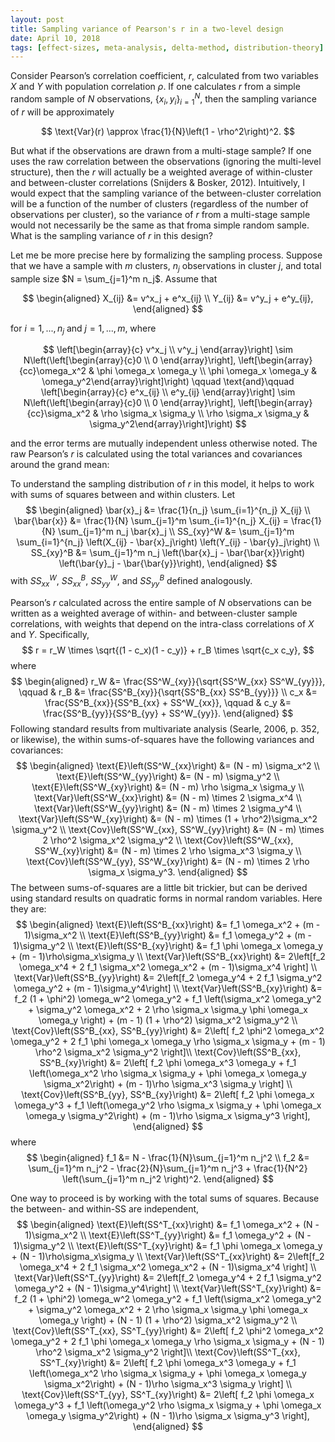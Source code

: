 ```yaml
---
layout: post
title: Sampling variance of Pearson's r in a two-level design
date: April 10, 2018
tags: [effect-sizes, meta-analysis, delta-method, distribution-theory]
---
```


Consider Pearson's correlation coefficient, $r$, calculated from two variables $X$ and $Y$ with population correlation $\rho$. If one calculates $r$ from a simple random sample of $N$ observations, $\{x_i, y_i\}_{i=1}^N$, then the sampling variance of $r$ will be approximately

$$
\text{Var}(r) \approx \frac{1}{N}\left(1 - \rho^2\right)^2.
$$

But what if the observations are drawn from a multi-stage sample? If one uses the raw correlation between the observations (ignoring the multi-level structure), then the $r$ will actually be a weighted average of within-cluster and between-cluster correlations (Snijders & Bosker, 2012). Intuitively, I would expect that the sampling variance of the between-cluster correlation will be a function of the number of clusters (regardless of the number of observations per cluster), so the variance of $r$ from a multi-stage sample would not necessarily be the same as that froma  simple random sample. What is the sampling variance of $r$ in this design?

Let me be more precise here by formalizing the sampling process. Suppose that we have a sample with $m$ clusters, $n_j$ observations in cluster $j$, and total sample size $N = \sum_{j=1}^m n_j$. Assume that 

$$
\begin{aligned}
X_{ij} &= v^x_j + e^x_{ij} \\
Y_{ij} &= v^y_j + e^y_{ij},
\end{aligned}
$$

for $i=1,...,n_j$ and $j=1,...,m$, where

$$
\left[\begin{array}{c} v^x_j \\ v^y_j \end{array}\right] \sim N\left(\left[\begin{array}{c}0 \\ 0 \end{array}\right], \left[\begin{array}{cc}\omega_x^2 & \phi \omega_x \omega_y \\ \phi \omega_x \omega_y & \omega_y^2\end{array}\right]\right) \qquad \text{and}\qquad \left[\begin{array}{c} e^x_{ij} \\ e^y_{ij} \end{array}\right] \sim N\left(\left[\begin{array}{c}0 \\ 0 \end{array}\right], \left[\begin{array}{cc}\sigma_x^2 & \rho \sigma_x \sigma_y \\ \rho \sigma_x \sigma_y & \sigma_y^2\end{array}\right]\right)
$$

and the error terms are mutually independent unless otherwise noted. The raw Pearson's $r$ is calculated using the total variances and covariances around the grand mean:

$$
$$

To understand the sampling distribution of $r$ in this model, it helps to work with sums of squares between and within clusters. Let 
$$
\begin{aligned}
\bar{x}_j &= \frac{1}{n_j} \sum_{i=1}^{n_j} X_{ij} \\
\bar{\bar{x}} &= \frac{1}{N} \sum_{j=1}^m \sum_{i=1}^{n_j} X_{ij} = \frac{1}{N} \sum_{j=1}^m n_j \bar{x}_j \\
SS_{xy}^W &= \sum_{j=1}^m \sum_{i=1}^{n_j} \left(X_{ij} - \bar{x}_j\right) \left(Y_{ij} - \bar{y}_j\right) \\
SS_{xy}^B &= \sum_{j=1}^m n_j \left(\bar{x}_j - \bar{\bar{x}}\right) \left(\bar{y}_j - \bar{\bar{y}}\right),
\end{aligned}
$$
with $SS^W_{xx}$, $SS^B_{xx}$, $SS^W_{yy}$, and $SS^B_{yy}$ defined analogously.

Pearson's $r$ calculated across the entire sample of $N$ observations can be written as a weighted average of within- and between-cluster sample correlations, with weights that depend on the intra-class correlations of $X$ and $Y$. Specifically, 
$$
r = r_W \times \sqrt{(1 - c_x)(1 - c_y)} + r_B \times \sqrt{c_x c_y},
$$
where 
$$
\begin{aligned}
r_W &= \frac{SS^W_{xy}}{\sqrt{SS^W_{xx} SS^W_{yy}}}, \qquad & r_B &= \frac{SS^B_{xy}}{\sqrt{SS^B_{xx} SS^B_{yy}}} \\
c_x &= \frac{SS^B_{xx}}{SS^B_{xx} + SS^W_{xx}}, \qquad & c_y &= \frac{SS^B_{yy}}{SS^B_{yy} + SS^W_{yy}}.
\end{aligned}
$$
Following standard results from multivariate analysis (Searle, 2006, p. 352, or likewise), the within sums-of-squares have the following variances and covariances:
$$
\begin{aligned}
\text{E}\left(SS^W_{xx}\right) &= (N - m) \sigma_x^2 \\
\text{E}\left(SS^W_{yy}\right) &= (N - m) \sigma_y^2 \\
\text{E}\left(SS^W_{xy}\right) &= (N - m) \rho \sigma_x \sigma_y \\
\text{Var}\left(SS^W_{xx}\right) &= (N - m) \times 2 \sigma_x^4 \\ 
\text{Var}\left(SS^W_{yy}\right) &= (N - m) \times 2 \sigma_y^4 \\
\text{Var}\left(SS^W_{xy}\right) &= (N - m) \times (1 + \rho^2)\sigma_x^2 \sigma_y^2 \\
\text{Cov}\left(SS^W_{xx}, SS^W_{yy}\right) &= (N - m) \times 2 \rho^2 \sigma_x^2 \sigma_y^2 \\
\text{Cov}\left(SS^W_{xx}, SS^W_{xy}\right) &= (N - m) \times 2 \rho \sigma_x^3 \sigma_y \\
\text{Cov}\left(SS^W_{yy}, SS^W_{xy}\right) &= (N - m) \times 2 \rho \sigma_x \sigma_y^3.
\end{aligned}
$$
The between sums-of-squares are a little bit trickier, but can be derived using standard results on quadratic forms in normal random variables. Here they are: 
$$
\begin{aligned}
\text{E}\left(SS^B_{xx}\right) &= f_1 \omega_x^2 + (m - 1)\sigma_x^2 \\
\text{E}\left(SS^B_{yy}\right) &= f_1 \omega_y^2 + (m - 1)\sigma_y^2 \\
\text{E}\left(SS^B_{xy}\right) &= f_1 \phi \omega_x \omega_y + (m - 1)\rho\sigma_x\sigma_y \\
\text{Var}\left(SS^B_{xx}\right) &= 2\left[f_2 \omega_x^4 + 2 f_1 \sigma_x^2 \omega_x^2 + (m - 1)\sigma_x^4 \right] \\ 
\text{Var}\left(SS^B_{yy}\right) &= 2\left[f_2 \omega_y^4 + 2 f_1 \sigma_y^2 \omega_y^2 + (m - 1)\sigma_y^4\right] \\
\text{Var}\left(SS^B_{xy}\right) &=  f_2 (1 + \phi^2) \omega_w^2 \omega_y^2 + f_1 \left(\sigma_x^2 \omega_y^2 + \sigma_y^2 \omega_x^2 + 2 \rho \sigma_x \sigma_y \phi \omega_x \omega_y \right) + (m - 1) (1 + \rho^2) \sigma_x^2 \sigma_y^2 \\
\text{Cov}\left(SS^B_{xx}, SS^B_{yy}\right) &= 2\left[ f_2 \phi^2 \omega_x^2 \omega_y^2 + 2 f_1 \phi \omega_x \omega_y \rho \sigma_x \sigma_y + (m - 1) \rho^2 \sigma_x^2 \sigma_y^2 \right]\\
\text{Cov}\left(SS^B_{xx}, SS^B_{xy}\right) &= 2\left[ f_2 \phi \omega_x^3 \omega_y + f_1 \left(\omega_x^2 \rho \sigma_x \sigma_y + \phi \omega_x \omega_y \sigma_x^2\right) + (m - 1)\rho \sigma_x^3 \sigma_y \right] \\
\text{Cov}\left(SS^B_{yy}, SS^B_{xy}\right) &= 2\left[ f_2 \phi \omega_x \omega_y^3 + f_1 \left(\omega_y^2 \rho \sigma_x \sigma_y + \phi \omega_x \omega_y \sigma_y^2\right) + (m - 1)\rho \sigma_x \sigma_y^3 \right],
\end{aligned}
$$
where
$$
\begin{aligned}
f_1 &= N - \frac{1}{N}\sum_{j=1}^m n_j^2 \\
f_2 &= \sum_{j=1}^m n_j^2 - \frac{2}{N}\sum_{j=1}^m n_j^3 + \frac{1}{N^2} \left(\sum_{j=1}^m n_j^2 \right)^2.
\end{aligned}
$$

One way to proceed is by working with the total sums of squares. Because the between- and within-SS are independent, 
$$
\begin{aligned}
\text{E}\left(SS^T_{xx}\right) &= f_1 \omega_x^2 + (N - 1)\sigma_x^2 \\
\text{E}\left(SS^T_{yy}\right) &= f_1 \omega_y^2 + (N - 1)\sigma_y^2 \\
\text{E}\left(SS^T_{xy}\right) &= f_1 \phi \omega_x \omega_y + (N - 1)\rho\sigma_x\sigma_y \\
\text{Var}\left(SS^T_{xx}\right) &= 2\left[f_2 \omega_x^4 + 2 f_1 \sigma_x^2 \omega_x^2 + (N - 1)\sigma_x^4 \right] \\ 
\text{Var}\left(SS^T_{yy}\right) &= 2\left[f_2 \omega_y^4 + 2 f_1 \sigma_y^2 \omega_y^2 + (N - 1)\sigma_y^4\right] \\
\text{Var}\left(SS^T_{xy}\right) &=  f_2 (1 + \phi^2) \omega_w^2 \omega_y^2 + f_1 \left(\sigma_x^2 \omega_y^2 + \sigma_y^2 \omega_x^2 + 2 \rho \sigma_x \sigma_y \phi \omega_x \omega_y \right) + (N - 1) (1 + \rho^2) \sigma_x^2 \sigma_y^2 \\
\text{Cov}\left(SS^T_{xx}, SS^T_{yy}\right) &= 2\left[ f_2 \phi^2 \omega_x^2 \omega_y^2 + 2 f_1 \phi \omega_x \omega_y \rho \sigma_x \sigma_y + (N - 1) \rho^2 \sigma_x^2 \sigma_y^2 \right]\\
\text{Cov}\left(SS^T_{xx}, SS^T_{xy}\right) &= 2\left[ f_2 \phi \omega_x^3 \omega_y + f_1 \left(\omega_x^2 \rho \sigma_x \sigma_y + \phi \omega_x \omega_y \sigma_x^2\right) + (N - 1)\rho \sigma_x^3 \sigma_y \right] \\
\text{Cov}\left(SS^T_{yy}, SS^T_{xy}\right) &= 2\left[ f_2 \phi \omega_x \omega_y^3 + f_1 \left(\omega_y^2 \rho \sigma_x \sigma_y + \phi \omega_x \omega_y \sigma_y^2\right) + (N - 1)\rho \sigma_x \sigma_y^3 \right],
\end{aligned}
$$